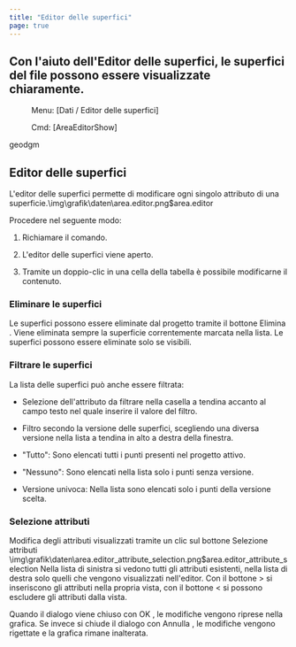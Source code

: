 ```yaml
---
title: "Editor delle superfici"
page: true
---
```

## Con l&#39;aiuto dell&#39;Editor delle superfici, le superfici del file possono essere visualizzate chiaramente.
 <Menu> Menu: [Dati / Editor delle superfici] </Menu> 
 <Menu> Cmd: [AreaEditorShow] </Menu> 

 <Placeholder>geodgm</Placeholder> 
## Editor delle superfici

L&#39;editor delle superfici permette di modificare ogni singolo attributo di una superficie.<Image>\img\grafik\daten\area.editor.png$area.editor</Image>


Procedere nel seguente modo:

1. Richiamare il comando.

2. L&#39;editor delle superfici viene aperto.

3. Tramite un doppio-clic in una cella della tabella &#232; possibile modificarne il contenuto. 




### Eliminare le superfici
Le superfici possono essere eliminate dal progetto tramite il bottone  <Border>   Elimina   </Border> . Viene eliminata sempre la superficie correntemente marcata nella lista. Le superfici possono essere eliminate solo se visibili.

### Filtrare le superfici
La lista delle superfici pu&#242; anche essere filtrata:

- Selezione dell&#39;attributo da filtrare nella casella a tendina accanto al campo testo nel quale inserire il valore del filtro.

- Filtro secondo la versione delle superfici, scegliendo una diversa versione nella lista a tendina in alto a destra della finestra.

- &quot;Tutto&quot;: Sono elencati tutti i punti presenti nel progetto attivo. 

- &quot;Nessuno&quot;: Sono elencati nella lista solo i punti senza versione.

- Versione univoca: Nella lista sono elencati solo i punti della versione scelta.







### Selezione attributi
Modifica degli attributi visualizzati tramite un clic sul bottone  <Border>Selezione attributi</Border><Image>\img\grafik\daten\area.editor_attribute_selection.png$area.editor_attribute_selection</Image>
Nella lista di sinistra si vedono tutti gli attributi esistenti, nella lista di destra solo quelli che vengono visualizzati nell&#39;editor. 
Con il bottone  <Border>></Border>  si inseriscono gli attributi nella propria vista, con il bottone  <Border><</Border>  si possono escludere gli attributi dalla vista.


Quando il dialogo viene chiuso con  <Border>   OK   </Border> , le modifiche vengono riprese nella grafica. Se invece si chiude il dialogo con  <Border>   Annulla   </Border> , le modifiche vengono rigettate e la grafica rimane inalterata.